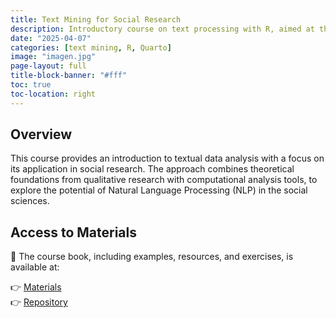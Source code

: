 ```yaml
---
title: Text Mining for Social Research  
description: Introductory course on text processing with R, aimed at the social sciences.  
date: "2025-04-07"  
categories: [text mining, R, Quarto]  
image: "imagen.jpg"  
page-layout: full  
title-block-banner: "#fff"  
toc: true  
toc-location: right  
---
```


## Overview

This course provides an introduction to textual data analysis with a focus on its application in social research. The approach combines theoretical foundations from qualitative research with computational analysis tools, to explore the potential of Natural Language Processing (NLP) in the social sciences.

## Access to Materials

📘 The course book, including examples, resources, and exercises, is available at:  

👉 [Materials](https://ariibard.github.io/uflo-text-mining/)  
👉 [Repository](https://github.com/ariibard/uflo-text-mining)
